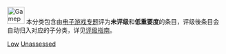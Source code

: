 {{empty category}}

[[Image:Gamepad.svg|40px]] 本分类包含由[[Wikipedia:电子游戏专题|电子游戏专题]]评为'''未评级'''和'''低重要度'''的条目，评级後条目会自动归入对应的子分类，详见[[Wikipedia:电子游戏专题/评级|评级指南]]。

[[Category:未评级电子游戏条目|Low]]
[[Category:低重要度电子游戏条目|Unassessed]]